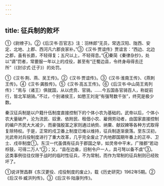 ```yaml
---
---
---
```

title: 征兵制的败坏
---



①《尉缭子》。②《后汉书·百官志》注：羽林郎“无员，常选汉阳、陇西、安定、北地、上郡、西河凡六郡良家补。”③《汉书·贾谊传》贾谊言：“西边、北边之郡，虽有长爵，不轻得复；五尺以上，不轻得息。”④秦简《秦律杂抄》，处以“谪”罚者，常要服一年以上的戍役，甚至有“迁蜀边县，令终身毋得去迁所”（《封诊式·迁子》）的处罚。

①《汉书·荆、燕、吴王传》。②《汉书·贾谊传》。③《汉书·淮南王传》、《燕刺王传》。④《汉书·龚胜传》。⑤《汉书·高五王传》。⑥《后汉书·中山简王焉列传》：“焉与（诸王）俱就国，从以虎贲、官骑。……今五国各官骑百人，称娖前行，皆北军胡骑。”不过，个别诸侯王，如愍王刘宠“有强弩数千张”，终究是极少数。

秦汉征兵制是以户籍什伍制度直接控制下的个体小农为基础的。武帝以后，个体小农大量破产，沦为流民、奴隶、依附民、租佃小农、雇佣劳动者，由国家直接控制的编户齐民大大减少，而豪强殷富之家则通过纳赀、纳粟、献奴婢等各种方式取得复除特权。于是，正常的戍卫番上制度已难以维持，征兵制逐渐衰落。至东汉初，光武帝对兵役制度进行了重大改革，几乎完全废止了内地郡国期年番上的正卒、卫士、戍卒制度①。东汉一代虽偶有征兵于郡国之举，如灵帝中平末，广陵郡“若动桴鼓，可得二万人”②；又，“县在边垂，旧制令户一人，具弓弩以备不虞”③。这类事例往往仅限于战时的临时性征兵，不为常制，而作为常制的征兵制则已经败坏了。

①说详贺昌群《东汉更役、戍役制度的废止》，载《历史研究》1962年5期。②《后汉书·臧洪列传》。③《后汉书·陆康列传》。